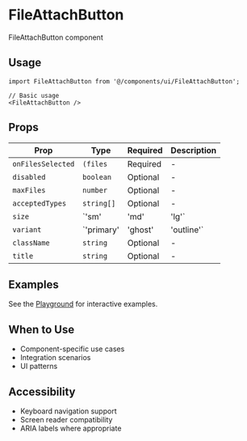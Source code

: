 # FileAttachButton

FileAttachButton component

## Usage

```tsx
import FileAttachButton from '@/components/ui/FileAttachButton';

// Basic usage
<FileAttachButton />
```

## Props

| Prop | Type | Required | Description |
|------|------|----------|-------------|
| `onFilesSelected` | `(files` | Required | - |
| `disabled` | `boolean` | Optional | - |
| `maxFiles` | `number` | Optional | - |
| `acceptedTypes` | `string[]` | Optional | - |
| `size` | `'sm' | 'md' | 'lg'` | Optional | - |
| `variant` | `'primary' | 'ghost' | 'outline'` | Optional | - |
| `className` | `string` | Optional | - |
| `title` | `string` | Optional | - |

## Examples

See the [Playground](/play) for interactive examples.

## When to Use

- Component-specific use cases
- Integration scenarios
- UI patterns

## Accessibility

- Keyboard navigation support
- Screen reader compatibility
- ARIA labels where appropriate
